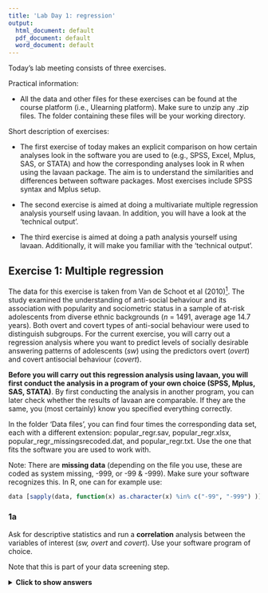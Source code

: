 ---
title: 'Lab Day 1: regression'
output:
  html_document: default
  pdf_document: default
  word_document: default
---

Today's lab meeting consists of three exercises.


Practical information:

- All the data and other files for these exercises can be found at the course platform (i.e., Ulearning platform). Make sure to unzip any .zip files. The folder containing these files will be your working directory.


Short description of exercises:

- The first exercise of today makes an explicit comparison on how certain analyses look in the software you are used to (e.g., SPSS, Excel, Mplus, SAS, or STATA) and how the corresponding analyses look in R when using the lavaan package. The aim is to understand the similarities and differences between software packages. Most exercises include SPSS syntax and Mplus setup. 

- The second exercise is aimed at doing a multivariate multiple regression analysis yourself using lavaan. In addition, you will have a look at the 'technical output'.

- The third exercise is aimed at doing a path analysis yourself using lavaan. Additionally, it will make you familiar with the 'technical output'.


## Exercise 1: Multiple regression

The data for this exercise is taken from Van de Schoot et al (2010)[^1]. The study examined the understanding of anti-social behaviour and its association with popularity and sociometric status in a sample of at-risk adolescents from diverse ethnic backgrounds (*n* = 1491, average age 14.7 years). Both overt and covert types of anti-social behaviour were used to distinguish subgroups. For the current exercise, you will carry out a regression analysis where you want to predict levels of socially desirable answering patterns of adolescents (*sw*) using the predictors overt (*overt*) and covert antisocial behaviour (*covert*). 

**Before you will carry out this regression analysis using lavaan, you will first conduct the analysis in a program of your own choice (SPSS, Mplus, SAS, STATA)**. By first conducting the analysis in another program, you can later check whether the results of lavaan are comparable. If they are the same, you (most certainly) know you specified everything correctly. 

In the folder 'Data files', you can find four times the corresponding data set, each with a different extension: popular_regr.sav, popular_regr.xlsx, popular_regr_missingsrecoded.dat, and popular_regr.txt. Use the one that fits the software you are used to work with.

Note: There are **missing data** (depending on the file you use, these are coded as system missing, -999, or -99 & -999). Make sure your software recognizes this. In R, one can for example use:

```{r, echo = TRUE, eval = FALSE}
data [sapply(data, function(x) as.character(x) %in% c("-99", "-999") )] <- NA
```

[^1]: Van de Schoot, R., Van der Velden, F., Boom, J., & Brugman, D. (2010). Can at-risk young adolescents be popular and anti-social? Sociometric status groups, anti-social behavior, gender and ethnic background. Journal of Adolescence, 33(5), 583-592. doi:10.1016/j.adolescence.2009.12.004


### 1a
Ask for descriptive statistics and run a **correlation** analysis between the variables of interest (*sw, overt* and *covert*). Use your software program of choice.

Note that this is part of your data screening step.


<details><summary><b>Click to show answers</b></summary>

In the subfolders starting with 'Ex. 1' in the Solutions folder, you can find the files to perform the analyses in this exercise for SPSS and for Mplus.

&nbsp;


### 1c
Run a (multiple) **regression** analysis (dependent variable (DV) is *sw*; independent variables (IVs) are *covert* and *overt*); also check the standardized results. Use your software program of choice.


<details><summary><b>Click to show answers</b></summary>

In the subfolders starting with 'Ex. 1' in the Solutions folder, you can find the files to perform the analyses in this exercise for SPSS and for Mplus.

&nbsp;


### 1d

First, load (and perhaps also install) lavaan. Second, read in the data. Third, denote the missing values. 

<details><summary><b>Click to show answers</b></summary>

&nbsp;

**Installing Lavaan**

The lavaan package is available on CRAN.Therefore, to install lavaan, simply start up R (studio), and type in the R console:
```{r, eval=FALSE}
if (!require("lavaan")) install.packages("lavaan", dependencies = TRUE)
```

Install this package first (once). You can check if the installation was successful by typing:
```{r}
library(lavaan) 
```

A startup message will be displayed showing the version number (always report this in your papers), and a reminder that this is free software. 
If you see this message, you are ready to start.

**Read in data**

```{r}
data_regr <- read.table("popular_regr.txt", header = T)
```

If using data without header, then: 
```{r}
colnames(data_regr) <- c("respnr", "Dutch", "gender", "sw", "covert", "overt")
```

**Denote missing values**

-99 and -999 is missing, so set this to NA:
```{r}
data_regr[sapply(data_regr, function(x) as.character(x) %in% c("-99", "-999") )] <- NA
```
If you forget to tell R that -99 and -999 are used to denote missing data, these values will be treated as being observed. 


&nbsp;


### 1d

Do the same as in 1a using R.

One could, for example, use the function *describe* from the *psych* package and the *rcorr* function from the *Hmisc* package, respectively.

*Interpret the output. What are your conclusions?*

*What do you think of the correlations with respect to significance, direction, and magnitude?*


<details><summary><b>Click to show answers</b></summary>

&nbsp;

**Descriptive statistics**

Variables of interest: *sw, covert,* and *overt*
```{r}
colnames(data_regr)
```
So, columns 4 to 6.

The psych package can be used to obtain some extended summary statistics.
```{r, message = FALSE}
if (!require("psych")) install.packages("psych", dependencies = TRUE)
library(psych) 
```
Descriptives like mean, median, min, and max:
```{r}
describe(data_regr[, 4:6])
```

**Correlations**

Correlations for the three variables of interest, incl correlation significance test can be obtained using the rcorr function from the Hmisc package.

```{r, message = FALSE}
if (!require("Hmisc")) install.packages("Hmisc", dependencies = TRUE)
library(Hmisc)
```

```{r}
res <- rcorr(as.matrix(data_regr[, 4:6])) # rcorr() accepts matrices only
```

Correlation matrix (rounded to 3 decimals):
```{r}
round(res$r, 3)
```
P-values (rounded to 3 decimals):
```{r}
round(res$P, 3) 
```

Sample size:
```{r}
res$n 
```

Possible conclusions:

- covert and overt are related to sw, so makes sense (in combination with theory) to use them as predictors.

- Their relationship is negative, so an decrease in (c)overt relates to an increase in sw.

- covert and overt are also related (positively) to each other, but not that much (in absolute sense) that we should worry about multicolinearity.

&nbsp;


### 1d

Do the same as in 1b using R.

One should use the lavaan package, for example, the lavaan function.


*Interpret the output. What are your conclusions?*

*What do you conclude with respect to significance, direction, and magnitude?*



<details><summary><b>Click to show answers</b></summary>

&nbsp;

**Specify the regression model**

Now, let us run a multiple regression model predicting levels of socially desirable answering patterns of adolescents (sw) using the predictors overt (overt) and covert antisocial behaviour (covert). 

To run a multiple regression with lavaan, you first specify the model, then fit the model and finally acquire the summary. To fit the model we use the lavaan() function, which needs a model= and a data= input.

The model is specified as follows: `dependent ~ predictor1 + predictor2  + etc`
   
The ~ is like the = in a regression equation. 

Before the ~, one states the dependent variable.

After the ~, one states the predictors, each separated by the + sign.

Additionally, one needs to specify that the error (of the dependent variable) has a variance: `dependent ~~ dependent`.
   
If needed (as is the case here), one can specify to include an intercept: `dependent ~ 1`.

Our regression model is specified as follows:
```{r}
model.regression <- '
  sw ~ overt + covert # regression
  sw ~~ sw            # residual variance
  sw ~ 1              # intercept
'
```

**Fit the regression model**

```{r}
fit_regr <- lavaan(model = model.regression, data = data_regr)
```

Note: Instead of specifying intercepts and means in the model, one can include `meanstructure=TRUE` in the lavaan function.

**Output**

```{r}
summary(fit_regr, fit.measures = TRUE, ci = TRUE, rsquare = TRUE)
```


Can add `standardized=TRUE` to obtain standardized estimates as well.

- Note that the residual variances are denoted by stating a "." before the variable name. Here: `.sw`
   
- Note that the intercepts are denoted by stating a "." before the variable name. Here: `.sw`

**Parameter estimates**

Unstandardized regression parameters
```{r}
coef(fit_regr) 
```

All unstandardized parameters - with extra information 
```{r}
parameterEstimates(fit_regr)
```

All standardized parameters - with extra information           
```{r}
standardizedSolution(fit_regr)
```
Note that now you also obtain the confidence interval of the standardized estimates.


**Possible conclusions:**

- The regression equation looks as follows:
   $$sw = 4.997 - 0.292 * overt - 0.507 * covert + error$$

- The average sw (levels of socially desirable answering patterns of adolescents) when covert and overt antisocial behaviour are 0 is 4.997;

  When overt goes up with one point, then sw goes down with 0.292 points; 

  When covert goes up with one point, then sw goes down with 0.507 points.

  When you are the expert (and look at the scale of the data), you can judge whether these are relevant effects.

- The p-values and confidence intervals indicate that both effects significantly differ from zero. Thus, both variables are (statistically) meaningful predictors.
 
- The two predictors explain 0.282*100=28.2 percent of sw.

- When looking at the absolute values of the standardized effects, covert is a more important predictor than overt: |-0.448| > |-0.160|.

**Plot**

With lavaanPlot:
```{r, message = FALSE}
if (!require("lavaanPlot")) install.packages("lavaanPlot") 
library(lavaanPlot)
lavaanPlot(model = fit_regr, 
           node_options = list(shape = "box", fontname = "Helvetica"),
           edge_options = list(color = "grey"), coefs = T, stand = T, covs = T)
```
Alternatively, with tidySEM:
```{r, message = FALSE}
if (!require("tidySEM")) install.packages("tidySEM")
library(tidySEM)
graph_sem(fit_regr)
```

Note: We could/should have also done this before to check whether our model specification seems to be as intended.


###

<details><summary><b>Click to see extra output</b></summary>

&nbsp;

**Fit measures**

Many model fit measures
```{r}
fitMeasures(fit_regr)   
```

Ask for specific model fit measures
```{r}
fitMeasures(fit_regr, c("cfi", "tli", "rmsea","srmr")) 
```

R-square (for sw)
```{r}
inspect(fit_regr, 'r2') 
```

**Technical output**

Comparable to TECH1 in Mplus. More details about this in Exercise 3.
```{r}
lavInspect(fit_regr)
``` 

###

<details><summary><b>Click to see extra information regarding handling missing data</b></summary>

&nbsp;

**Handling missing data**

Note that in the above listwise deletion is used.From the output, one can see that the total sample size used for the analyses is n=1343, while the total number of observations is 1491.

lavaan used listwise deletion and deleted 148 cases:
 - 145 cases because of missingness on the dependent variables and 
 -   3 cases because of missingness on the predictors.

It is better to use, for instance, FIML, as will be discusses later in the course.Note that in this data set, the three missing predictor cases will then be used in the analyses. This difference in sample size will most probably result in minor difference in the output.

The code to use FIML is:
```{r, warning = FALSE}
model.regression <- '
  sw ~ overt + covert # regression
  sw ~~ sw            # residual variance
  sw ~ 1              # intercept
  #
  # (co)variances predictors
  overt + covert ~~ overt 
  covert ~~ covert        
'
fit_regr <- lavaan(model = model.regression, data = data_regr,
                       missing='fiml', fixed.x=F) # Specify FIML
```

Afterwards one can do the same as above. E.g., to get the output:
```{r}
summary(fit_regr, fit.measures = TRUE, ci = TRUE, rsquare = TRUE)
```

###

<details><summary><b>Click to see extra information regarding lavaan notation</b></summary>

&nbsp;

*lavaan notation*

formula type                | operator        | mnemonic
----------------------------|:---------------:|:---------------
regression                  |       ~         | is regressed on
(residual) (co)variance     |       ~~        | is correlated with
intercept                   |       ~ 1       | intercept
latent variable definition  |       =~        | is measured by (Used in other days of the course)


**General lavaan specification**

*regressions*

y1 + y2 ~ f1 + f2 + x1 + x2

f1 ~ f2 + f3

f2 ~ f3 + x1 + x2

*latent variable definitions*

f1 =~ y1 + y2 + y3 

f2 =~ y4 + y5 + y6 

f3 =~ y7 + y8 + y9 + y10

*variances and covariances*

y1 ~~ y1 

y ~~ y2 

f1 ~~ f2

*intercepts*

y1 ~ 1 

f1 ~ 1

&nbsp;

###

## Exercise 2: Multivariate regression
In this exercise, we make use of a part (the Child Development Supplement) of the Panel Study of Income Dynamics (PSID)[^2]. The goal is to investigate whether three DVs, Applied problems (*APst02*), Behavioral problems (*Problems*), and Self-esteem (*Selfesteem*), can be predicted from the following two IV's: digit span (*DS02*) and letters words (*LWst02*). 
Use the data file **CDSsummerschool.sav** or **CDSsummerschool.txt**. 

[^2]: Produced and distributed by the Institute for Social Research, Survey Research Center, University of Michigan, Ann Arbor, MI


### 2a
It is a good practice to draw the model you plan to estimate for yourself. 

Be very precise in how you draw the correlations. 


<details><summary><b>Click to show answers</b></summary>

&nbsp;

In the Solutions folder, you can find the file "Ex. 2 - Path diagram.pdf", which shows such a path diagram. 

&nbsp;


### 2b 
As part of your data screening step, request for descriptive statistics and correlations using R.

Do not forget to read in your data and to denote missing values.

Optional: Check if the descriptive statistics obtained in another software program are comparable. 


<details><summary><b>Click to show answers</b></summary>

&nbsp;

Notably, the corresponding Mplus in- and output files can be found in the subfolder '...\\Solutions\\Ex.2\\Mplus'. 

The R code looks as follows:


**Read in data**

```{r}
data_multivar <- read.table("CDSsummerschool.txt", header = T)
```

**Denote missing values**

-999 is missing, so set this to NA:

```{r}
data_multivar[sapply(data_multivar, function(x) as.character(x) %in% c("-999") )] <- NA
```

**Descriptive statistics** 

Variables of interest: *APst02, Problems, Selfesteem, LWst02, DS02*
```{r}
colnames(data_multivar)
```
So, first 5 columns.

The psych package can be used to obtain some extended summary statistics.

```{r, message = FALSE}
if (!require("psych")) install.packages("psych", dependencies = TRUE)
library(psych) 
```

Descriptives like mean, median, min, and max:
```{r}
describe(data_multivar[,1:5])
```

**Correlations** 

Correlations for the five variables of interest, incl correlation significance tests, using the Hmisc package.

```{r, message = FALSE}
if (!require("Hmisc")) install.packages("Hmisc", dependencies = TRUE)
library(Hmisc)
```

```{r}
res <- rcorr(as.matrix(data_multivar[, 1:5])) # rcorr() accepts matrices only
```

Correlation matrix (rounded to 3 decimals):
```{r}
round(res$r, 3)
```
P-values (rounded to 3 decimals):
```{r}
round(res$P, 3) 
```

Sample size:
```{r}
res$n 
```

&nbsp;


### 2c 
Create lavaan code to analyze the research question (running a multivariate regression). 

In case you closed R after the first exercise, do not forget to load lavaan again.

*Interpret the output. What are your conclusions?*

*Also make sure that you modeled what you intended to model (Hint: Use the function ‘lavInspect()’ and/or a plot)*


<details><summary><b>Click to show answers</b></summary>

&nbsp;

**Specify the regression model**

Now, let us run a multivariate regression model predicting Applied problems (*APst02*), Behavioral problems (*Problems*), and Self-esteem (*Selfesteem*), using the predictors digit span (*DS02*) and letters words (*LWst02*). 

To run a multivariate regression with lavaan, you first specify the model, then fit the model and finally acquire the summary. To fit the model we use the lavaan() function, which needs a model= and a data= input.

The model specification is comparable to the multiple regression model in exercise 1, but now there are multiple dependent variables. One does not have to specify the regression model for each dependent variable, but one can state the dependent variables separated by the + sign: `dependent1 + dependent2 + dependent3 ~ predictor1 + predictor2  + etc`
   
The ~ is like the = in a regression equation. 

Before the ~, one states the dependent variables, each separated by the + sign.

After the ~, one states the predictors, each separated by the + sign.

Additionally, one needs to specify that the error (of an dependent variable) has a variance: `dependent1 ~~ dependent1`.

And now one also has to specify the residual covariances: `dependent1 ~~ dependent2`.

To specify all the combinations more easily use:

`dependent1 + dependent2 + Selfesteem ~~ dependent1`

`dependent2 + dependent3 ~~ dependent2`

`dependent3 ~~ dependent3`

If needed (as is the case here), one can specify to include intercepts: `dependent1 + dependent2 + dependent3 ~ 1`. 

Our regression model is specified as follows:

```{r}
model.multivar <- '
  
  # regressions
  APst02 + Problems + Selfesteem ~ DS02 + LWst02 
  
  # residual variances and covariances
  APst02 + Problems + Selfesteem ~~ APst02 
  Problems + Selfesteem ~~ Problems
  Selfesteem ~~ Selfesteem
  
  # variances and covariances of predictors  # *
  DS02 + LWst02 ~~ DS02
  LWst02 ~~ LWst02 
  
  # intercepts / means
  APst02 + Problems + Selfesteem ~ 1  # intercept for each dependent
  DS02 + LWst02 ~ 1                   # means of predictors # *
'
```

*Remark*: This code is not needed to estimate the parameters, but it is needed such that lavaan will count these parameters correctly (see Exercise 3c).
 
Note: Instead of specifying intercepts and means in the model, one can include 'meanstructure=TRUE' in the lavaan function.

**Fit the regression model using the lavaan function:** 

```{r, message = FALSE}
if (!require("lavaan")) install.packages("lavaan", dependencies = TRUE)
library(lavaan)
```

`fit_multivar <- lavaan(model = model.multivar, data = data_multivar)`

Because of the missing data, we will use FIML (as explained later in the course):

```{r, warning=FALSE}
fit_multivar <- lavaan(model = model.multivar, data = data_multivar,
                       missing='fiml', fixed.x=FALSE) # Specify FIML
```


**Technical output**

```{r}
lavInspect(fit_multivar)
```

In this output, we can see the numbers 1 to 20. This means that 20 parameters are estimated.

Bear in mind that the values are parameter labels, not parameter values.

Parameters 1 to 6 are the parameters in Beta, which reflects regression coefficients. The rows denote the outcomes and the columns the predictors, thus, in a way, each row denotes a regression equation. For instance, parameter 1 is the regression coefficient of DS02 predicting APst02 (conditional on the other predictor LWst02).

Parameters 7 to 15 are the parameters in psi, where parameters 7 to 12 belong to the outcomes and thus reflect residual (co)variances and parameters 13 to 15 belong to the predictors and thus reflect the (co)variances of the predictors (which will equal the sample (co)variances).

Parameters 16 to 20 are the parameters in alpha, where parameters 16 to 18 belong to the outcomes and thus reflect the intercepts in the regression equation and parameters 19 and 20 belong to the predictors and thus reflect the means of the predictors (which will equal the sample means).

This is indeed the multivariate regression model we intended to fit.

Note that you could also inspect the path diagram of the fitted model for some insight. This is done at the end of this answer section. This you can compare the path diagram your created in Exercise 2a.


**Ouput**

```{r}
summary(fit_multivar, fit.measures = TRUE, ci = TRUE, rsquare = TRUE)
```

- Note that the residual variances are denoted by stating a "." before the variable name. Here: .APst02, .Problems, and .Selfesteem The variances are denoted without a ".". Here: DS02 and LWst02

- Note that the intercepts are denoted by stating a "." before the variable name. Here: .APst02, .Problems, and .Selfesteem The means are denoted without a ".". Here: DS02 and LWst02

**Parameter estimates**

Unstandardized regression parameters
```{r}
coef(fit_multivar) 
```

All unstandardized parameters - with extra information 
```{r}
parameterEstimates(fit_multivar)
```

All standardized parameters - with extra information           
```{r}
standardizedSolution(fit_multivar)
```

**Fit measures**

Many model fit measures
```{r}
fitMeasures(fit_multivar)   
```

R-square for all dependent variables
```{r}
inspect(fit_multivar, 'r2') 
```


**Possible conclusions:**

- digit span (*DS02*) and letters words (*LWst02*) significantly predict all three outcomes.

- The two predictors positively relate to *APst02* and *Selfesteem* and negatively to *Problems*.

- The two predictors explain 36.5%, 5.2%, and 1.1% of the oucomes *APst02, Problems,* and *Selfesteem*.
So, quite a lot of the variance in APst02 is explained.
In all, we do miss relevant other predictors.

- When you are the expert (and look at the scale of the data), you can judge whether the effect are relevant or not.

- When looking at the absolute values of the standardized effects, *LWst02* is a more important predictor than *DS02* for *APst02* and *Problems*; while *DS02* is a more (or equally) important predictor than *LWst02* for *Selfesteem*.

Note that the zero chi-square implies that the model is fully saturated: meaning that the theoretical covariance matrix is a function of as manyparameters as there are variances and covariances (on one side of the main diagonal) in the covariance matrix. You have essentially re-interpreted the covariance matrix, and this may be quite meaningful. Then, what you have is essentially a regression model, and you must evaluate your model in those terms: 

Are the estimated relationships strong? 

Are the direction of the parameter estimates consistent with theory? 

Are any assumptions violated (note that this would be checked before analysis)? 

Any basic regression text can guide you.

**Plot**

With lavaanPlot:
```{r, message = FALSE}
if (!require("lavaanPlot")) install.packages("lavaanPlot") 
library(lavaanPlot)
lavaanPlot(model = fit_multivar, 
           node_options = list(shape = "box", fontname = "Helvetica"),
           edge_options = list(color = "grey"), coefs = T, stand = T, covs = T)
```

Alternatively, with tidySEM:
```{r, message = FALSE, warning=FALSE}
if (!require("tidySEM")) install.packages("tidySEM")
library(tidySEM)
graph_sem(fit_multivar)
```

&nbsp;

###

## Exercise 3: Path analysis

The data for this exercise is about corporal punishment[^3], which can be defined as the deliberate infliction of pain as retribution for an offence, or for the purpose of disciplining or reforming a wrongdoer or to change an undesirable attitude or behavior. Here, we are interested in how corporal punishment influences children's psychological maladjustment. The data come from 175 children between the ages of 8 and 18. The Physical Punishment Questionnaire (PPQ) was used to measure the level of physical punishment that was experienced.

In this exercise, we focus on predicting psychological *maladjustment* (higher score implies more problems) by perceived *rejection* (e.g., my mother does not really love me; my mother ignores me as long as I do nothing to bother her; my mother goes out of her way to hurt my feelings). Moreover, *rejection* is predicted by perceived *harshness* (0 = never punished physically in any way; 16 = punished more than 12 times a week, very hard) and perceived *justness* (2 = very unfair and almost never deserved; 8 = very fair and almost always deserved). 

The data consists of a covariance matrix taken from a published paper and can be found in the file **CorPun.dat** or **CorPun.txt**. Hence, besides analyzing a data set you collected yourself, in lavaan (and Mplus) it is possible to base your analyses on a covariance or correlation table (and this is the reason why reviewers always ask you to include it):

`lower <- scan("CorPun.txt")`

`CovMx <- getCov(lower, names = c("harsh", "just", "reject", "maladj"))`

[^3]: Rohner, R. P., Bourque, S. L., & Elordi, C. A. (1996). Children's perceptions of corporal punishment, caretaker acceptance, and psychological adjustment in a poor, biracial southern community. Journal of Marriage and the Family, 58, 842-852.

### 3a

Make a drawing of the statistical model about corporal punishment and write down which parameters (e.g., regression paths, covariances, residuals) you expect to be estimated, and number these parameters. 

<details><summary><b>Click to show answers</b></summary>

&nbsp;

In the Solutions folder, you can find the file "Ex. 3 - Path diagram.png", which shows such a path diagram. 


**Number of parameters**

The parameters you expect to be estimated: 

- 2 x variances (*harsh*, *just*)

-	1 x covariance (*harsh* with *just*)

-	3 x regression paths 

-	2 x residual variances (*reject* and *maladj*) 

-	2 x means (*just* and *harsh*, if means are available in the data)

-	2 x intercepts (*reject* and *maladj*, if means are available in the data)

Thus, 8 in total without means or 12 with means.

&nbsp;


### 3b

Write your lavaan code for this model based on the drawing you made in 3a and run it (after reading in your covariance matrix data). 

Note that since you are using a covariance matrix as the input file, you should indicate this - as well as the number of observations - in the lavaan function using:

`sample.cov = <name covariance matrix>`

`sample.nobs = 175`



<details><summary><b>Click to show answers</b></summary>

&nbsp;

**Data**

Note: If you have no full dataset, but you do have a sample covariance matrix, you can still fit your model. If you wish to add a mean structure, you need to provide a mean vector too. Importantly, if only sample statistics are provided, you must specify the number of observations that were used to compute the sample moments (`sample.nobs = `). 
The following example illustrates the use of a sample covariance matrix as input (`sample.cov = `).

**Read in data: a covariance matrix**

```{r}
lower <- scan("CorPun.txt")
CovMx <- getCov(lower, names = c("harsh", "just", "reject", "maladj"))
```

**Specify the path model**

Now, let us run the model 

- predicting psychological maladjustment by perceived rejection. 

- predicting rejection by perceived harshness and perceived justness. 

Our path model is specified as follows:

```{r}
model.path <- '
  
  # regressions
  maladj ~ reject 
  reject ~ harsh + just
  
  # residual variances
  reject ~~ reject 
  maladj ~~ maladj
  #
  # variances and covariances of predictors # *
  harsh + just ~~ harsh
  just ~~ just
  
  ## intercepts - if we would have mean value as input too
  ## or use meanstructure=TRUE in the lavaan function
  #maladj ~ 1
  #reject ~ 1 
'
```

*Remark*: This code is not needed to estimate the parameters, but it is needed such that lavaan will count these parameters correctly (see Exercise 3c).

**Fit the regression model using the lavaan function:**

```{r, message = FALSE}
if (!require("lavaan")) install.packages("lavaan", dependencies = TRUE)
library(lavaan)
```

```{r}
fit_path <- lavaan(model = model.path, 
                       sample.cov = CovMx, # Now, using a covariance matrix as input
                       sample.nobs = 175) # In that case, the sample size is needed as well
```

&nbsp;


### 3c

Ask for the technical output to inspect which parameters are estimated. For a lavaan fit object, use the function `lavInspect()`. Note that this comparable to asking for the TECH1 output in Mplus. 

In this output, you can find six matrices (nu, lambda, theta, alpha, beta, and psi) with numbers summing up to the total number of parameters that are estimated. This way you can check whether you analyzed the model you wanted (and you will discover this is not always the case). 



*Which of the parameters you listed in Exercise 3a should be in which matrix?*  
For example: the regression coefficient between *rejection* and *harshness* should be in the Beta matrix. Write this down for each parameter. 


*Did you estimate all the parameters that you expected? If not, what should be changed to the input?*  

- A first check is to see whether 'Number of model parameters' equals the number of elements in your variance-covariance matrix and if available the means. 

- You can count the number of elements in your variance-covariance matrix: 

  number of variables * (number of variables +1) / 2. 

- If you also have means, 'Number of model parameters' should equal the number of elements in your variance-covariance matrix plus the number of variables. 

- Thus, for our four variables without means, the calculation is: 4*5/2=10.

- If we would have means, the number of sample statistics would be 14 (i.e., 4*5/2 +4).  


Notice that you can also answer this question by means of a plot: e.g., using `lavaanPlot()` from the lavaanPlot package or `graph_sem()` from the tidysem package. This will show you all (means, intercepts,) regression paths, (residual) variances, and covariances. Notably, `lavaanPlot()` will not provide you with information about the means and intercepts (i.e., the nu & alpha matrices) nor the residual (co)variances. 

<details><summary><b>Click to show answers</b></summary>

&nbsp;

**Technical output**

```{r}
lavInspect(fit_path)
```

This returns a list of the model matrices that are used internally to represent the model.

Which parameter is listed in which matrix:
 
The regression coefficients belong in the Beta matrix, the variances and residual variances in the Psi matrix. If you specified them!

Note (related to *Remark* in Exercises 2c and 3b): When there is no specification of the variances of harsh and just and their covariance, the technical output (here, Psi) indicates that these 3 parameters are not estimated. Like in Mplus, this does not affect the degrees of freedom and thus the test result! In case you want to check this, run:

```{r}
model.path_check <- '
  
  # regressions
  maladj ~ reject 
  reject ~ harsh + just
  
  # residual variances
  reject ~~ reject 
  maladj ~~ maladj
  #
  # Check: Not specifying these variances and covariances
  # variances and covariances of predictors # *
  #harsh + just ~~ harsh
  #just ~~ just
  
  ## intercepts - if we would have mean value as input too
  ## or use meanstructure=TRUE in the lavaan function
  #maladj ~ 1
  #reject ~ 1 
'
fit_path_check <- lavaan(model = model.path_check, 
                   sample.cov = CovMx, # Now, using a covariance matrix as input
                   sample.nobs = 175) # In that case, the sample size is needed as well
summary(fit_path_check, fit.measures = TRUE, ci = TRUE, rsquare = TRUE)
lavInspect(fit_path_check)
```

Hence, always cross check that lavaan has understood what you wanted it to do by looking at the model degrees of freedom, the technical output (even the starting values) and model results. When these pieces of information do not contradict each other and lavaan gives you exactly the output you expect, then you can move forward with interpreting the model effects. 

**Plot**

With lavaanPlot:
```{r, message = FALSE}
if (!require("lavaanPlot")) install.packages("lavaanPlot") 
library(lavaanPlot)
lavaanPlot(model = fit_path, 
           node_options = list(shape = "box", fontname = "Helvetica"),
           edge_options = list(color = "grey"), coefs = T, stand = T, covs = T)
```

Alternatively, with tidySEM:
```{r, message = FALSE}
if (!require("tidySEM")) install.packages("tidySEM")
library(tidySEM)
graph_sem(fit_path)
```

&nbsp;



### 3d

Interpret the output.

*Write down the chi-square statistic and its degrees of freedom from the model fit information. Also inspect other model fit measures.*


<details><summary><b>Click to show answers</b></summary>

&nbsp;

**Output**

```{r}
summary(fit_path, fit.measures = TRUE, ci = TRUE, rsquare = TRUE)
```

Note that the residual variances are denoted by stating a "." before the variable name of the outcome / endogenous variable. Here: .reject and .maladj 

The variances are denoted without a ".", so just the variable name of the predictor / exogenous variable. Here: harsh and just

 
- The chi-square statistic and its degrees of freedom:

`Model Test User Model:`

`Test statistic                                 1.546`

`Degrees of freedom                                 2`

`P-value (Chi-square)                           0.462`


**Parameter estimates**

Unstandardized regression parameters
```{r}
coef(fit_path) 
```

All unstandardized parameters - with extra information 
```{r}
parameterEstimates(fit_path)
```

All standardized parameters - with extra information           
```{r}
standardizedSolution(fit_path)
```

**Fit measures**

Many model fit measures
```{r}
fitMeasures(fit_path)   
```

Ask for specific model fit measures
```{r}
fitMeasures(fit_path, c("cfi", "tli", "rmsea","srmr")) 
```

- Model chi-square is the chi-square statistic obtained from the maximum likelihood statistic. (in lavaan: 'the Test Statistic for the Model Test User Model')

- CFI is the Comparative Fit Index. Values can range between 0 and 1 (values greater than 0.90, conservatively 0.95 indicate good fit)

- TLI Tucker Lewis Index which also ranges between 0 and 1(if it's greater than 1 it should be rounded to 1) with values greater than 0.90 indicating good fit. If the CFI and TLI are less than one, the CFI is always greater than the TLI.

- RMSEA is the root mean square error of approximation. In lavaan, you also obtain a p-value of close fit, that the RMSEA < 0.05. If you reject the model, it means your model is not a close fitting model.

R-square for all dependent variables:

```{r}
inspect(fit_path, 'r2')
```


&nbsp;
